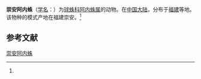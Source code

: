 {{Speciesbox
| name = 崇安阿内蛛
| status = 
| status_system = 
| image = 
| genus = Anelosimus
| species = chonganicus
| authority = (Zhu, 1998)<ref name='id12962'>{{cite web| url =http://www.bioinfo.cn/db05/BjdwSpecies.php?action=view&id=12962| title =崇安阿内蛛| work =《中国动物物种编目数据库》| publisher =中国科学院微生物研究所| author =中国科学院动物研究所| accessdate =2009-04-28| deadurl =yes| archiveurl =https://web.archive.org/web/20160305070327/http://www.bioinfo.cn/db05/BjdwSpecies.php?action=view&id=12962| archivedate =2016-03-05}}</ref>
}}

'''崇安阿内蛛'''（[[学名|学名]]：{{lang|la|''Anelosimus chonganicus''}}）为[[球蛛科|球蛛科]][[阿内蛛属|阿内蛛属]]的动物。在[[中国大陆|中国大陆]]，分布于[[福建|福建]]等地。该物种的模式产地在福建崇安。<ref name='id12962'/>

== 参考文献 ==
{{reflist}}

{{Wikispecies|Anelosimus chonganicus}}
{{Taxonbar|from=Q1058119}}

[[Category:阿内蛛属|崇安阿内蛛]]


{{蜘蛛小作品}}